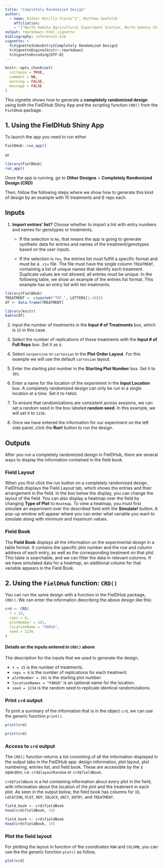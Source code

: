 ```yaml
---
title: "Completely Randomized Design"
author: 
  - name: Didier Murillo Florez^1^, Matthew Seefeldt
    affiliation: 
    - ^1^North Dakota Agricultural Experiment Station, North Dakota State University, USA.
output: rmarkdown::html_vignette
bibliography: references.bib
vignette: >
  %\VignetteIndexEntry{Completely Randomized Design}
  %\VignetteEngine{knitr::rmarkdown}
  %\VignetteEncoding{UTF-8}
---
```


```r
knitr::opts_chunk$set(
  collapse = TRUE,
  comment = NA,
  warning = FALSE, 
  message = FALSE
)
```

This vignette shows how to generate a **completely randomized design** using both the FielDHub Shiny App and the scripting function `CRD()` from the `FielDHub` package.

## 1. Using the FielDHub Shiny App


To launch the app you need to run either

```r
FielDHub::run_app()
```

or

```r
library(FielDHub)
run_app()
```

Once the app is running, go to **Other Designs** > **Completely Randomized Design (CRD)**

Then, follow the following steps where we show how to generate this kind of design by an example with 15 treatments and 6 reps each.

## Inputs
1. **Import entries' list?** Choose whether to import a list with entry numbers and names for genotypes or treatments.
    * If the selection is `No`, that means the app is going to generate synthetic data for entries and names of the treatment/genotypes based on the user inputs.

    * If the selection is `Yes`, the entries list must fulfill a specific format and must be a `.csv` file. The file must have the single column `TREATMENT`, containing a list of unique names that identify each treatment. Duplicate values are not allowed, all entries must be unique. In the following table, we show an example of the entries list format. This example has an entry list with ten treatments. 

```r
library(FielDHub)
TREATMENT <- c(paste0("TRT_", LETTERS[1:10]))
df <- data.frame(TREATMENT)
```

```r
library(knitr)
kable(df)
```

2. Input the number of treatments in the **Input # of Treatments** box, which is `15` in this case.

3. Select the number of replications of these treatments with the **Input # of Full Reps** box. Set it as `6`.

4. Select `serpentine` or `cartesian` in the **Plot Order Layout**. For this example we will use the default `cartesian` layout.

5. Enter the starting plot number in the **Starting Plot Number** box. Set it to `101`.

6. Enter a name for the location of the experiment in the **Input Location** box. A completely randomized design can only be run in a single location at a time. Set it to `FARGO`.

7. To ensure that randomizations are consistent across sessions, we can set a random seed in the box labeled **random seed**. In this example, we will set it to `1236`. 

8. Once we have entered the information for our experiment on the left side panel, click the **Run!** button to run the design. 

## Outputs

After you run a completely randomized design in FielDHub, there are several ways to display the information contained in the field book. 

### Field Layout

When you first click the run button on a completely randomized design, FielDHub displays the Field Layout tab, which shows the entries and their arrangement in the field. In the box below the display, you can change the layout of the field. 
You can also display a heatmap over the field by changing **Type of Plot** to `Heatmap`. To view a heatmap, you must first simulate an experiment over the described field with the **Simulate!** button. A pop-up window will appear where you can enter what variable you want to simulate along with minimum and maximum values. 

### Field Book

The **Field Book** displays all the information on the experimental design in a table format. It contains the specific plot number and the row and column address of each entry, as well as the corresponding treatment on that plot. This table is searchable, and we can filter the data in relevant columns. If we have simulated data for a heatmap, an additional column for that variable appears in the Field Book. 

## 2. Using the `FielDHub` function: `CRD()`

You can run the same design with a function in the FielDHub package, `CRD()`. We can enter the information describing the above design like this:

```r
crd <- CRD(
  t = 15,
  reps = 6,
  plotNumber = 101, 
  locationName = "FARGO",
  seed = 1236
)
```

#### Details on the inputs entered in `CRD()` above

The description for the inputs that we used to generate the design,

*   `t = 15` is the number of treatments.
*   `reps = 6` is the number of replications for each treatment.
*   `plotNumber = 101` is the starting plot number.
*   `locationNames = "FARGO"` is an optional name for the location.
*   `seed = 1234` is the random seed to replicate identical randomizations.

### Print `crd` output

To print a summary of the information that is in the object `crd`, we can use the generic function `print()`. 

```r
print(crd)
```

```r
print(crd)
```

### Access to `crd` output

The `CRD()` function returns a list consisting of all the information displayed in the output tabs in the FielDHub app: design information, plot layout, plot numbering, entries list, and field book. These are accessible by the `$` operator, i.e. `crd$layoutRandom` or `crd$fieldBook`. 

`crd$fieldBook` is a list containing information about every plot in the field, with information about the location of the plot and the treatment in each plot. As seen in the output below, the field book has columns for `ID`, `LOCATION`, `PLOT`, `REP`, `IBLOCK`, `UNIT`, `ENTRY`, and `TREATMENT`.

```r
field_book <- crd$fieldBook
head(crd$fieldBook, 10)
```

```r
field_book <- crd$fieldBook
head(crd$fieldBook, 10)
```

### Plot the field layout

For plotting the layout in function of the coordinates `ROW` and `COLUMN`, you can use the the generic function `plot()` as follow,


```r
plot(crd)
```


<br>
<br>
<br>